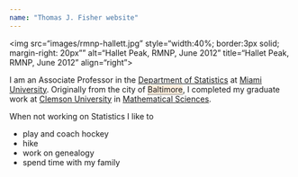 ```yaml
---
name: "Thomas J. Fisher website"
---
```

<link rel="stylesheet" href="styles.css" type="text/css">

 <img src="images/rmnp-hallett.jpg" style="width:40%; border:3px solid; margin-right: 20px"" alt="Hallet Peak, RMNP, June 2012" title="Hallet Peak, RMNP, June 2012" align="right">
 
I am an Associate Professor in the <a href="http://www.miamioh.edu/cas/academics/departments/statistics/">Department of Statistics</a> at <a href="http://miamioh.edu/index.html">Miami University</a>. Originally from the city of <span class="dropt" title="">Baltimore<span><img src="images/bmore_night.jpg"/><br/></span></span>, I completed my graduate work at <a href="http://www.clemson.edu/">Clemson University</a> in <a href="https://www.clemson.edu/science/departments/math-stat/">Mathematical Sciences</a>. 


When not working on Statistics I like to

* play and coach hockey
* hike
* work on genealogy 
* spend time with my family


<style type="text/css">
<!-- 
/* properties for class dropv */
.dropv, .dropv ul {padding: 0; margin: 0; list-style: none;}
.dropv a {display: inline; width: 170px;}
.dropv li {float: left; padding: 0px 8px 2px 0px;}  /* all list items */
.dropv li ul {position: absolute; background: #993399; 
  padding: 0px 0px 0px 4px; width: 170px; left: -9999px;} /* second-level lists */
.dropv li:hover ul {left: auto; } /* nest list under hovered list items */
.dropv li ul li a {color: #ffffff; text-decoration: none; display: block;}
.dropv li ul li a:hover {color: yellow; background:#663399;} /* Action for drop-down list */

/* properties for class dropt */
 /* usage: <span class="dropt" title="">HTML text<span style="width:500px;">Pop-up text</span></span> */
 /* usage: <span class="dropt" title="">HTML text<span><img src="example.jpg"/></span></span> */
span.dropt {border-bottom: thin dotted; background: #ffeedd;}
span.dropt:hover {text-decoration: none; background: #ffffff; z-index: 6; }
span.dropt span {position: absolute; left: -9999px;
  margin: 20px 0 0 0px; padding: 3px 3px 3px 3px;
  border-style:solid; border-color:black; border-width:1px; z-index: 6;}
span.dropt:hover span {left: 2%; background: #ffffff;} 
span.dropt span {position: absolute; left: -9999px;
  margin: 4px 0 0 0px; padding: 3px 3px 3px 3px; 
  border-style:solid; border-color:black; border-width:1px;}
span.dropt:hover span {margin: 20px 0 0 170px; background: #ffffff; z-index:6;} 

span.imgswap {background-image:url("../img/mmeFloraSm.jpg"); 
  background-repeat: no-repeat; display:block;}
span.imgswap:hover img {visibility:hidden;} 
-->
</style>
